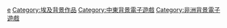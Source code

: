 [[Category:各国背景电子游戏|e]]
[[Category:埃及背景作品|Category:埃及背景作品]]
[[Category:中東背景電子遊戲|Category:中東背景電子遊戲]]
[[Category:非洲背景電子遊戲|Category:非洲背景電子遊戲]]